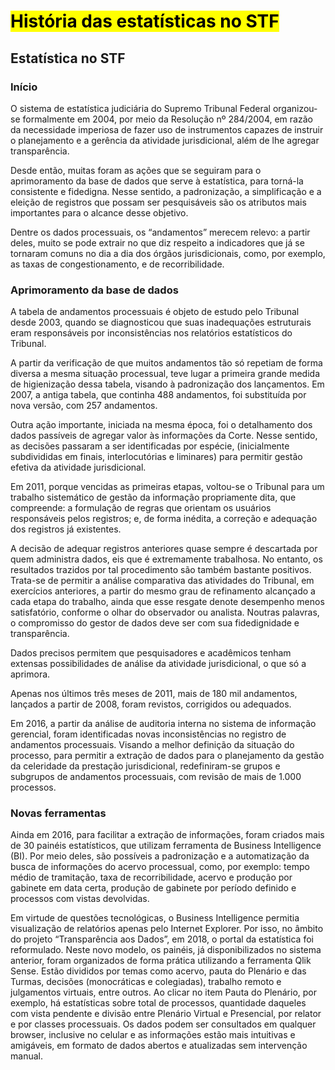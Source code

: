 # <mark>História das estatísticas no STF </mark> {#historia}


## Estatística no STF

### Início

O sistema de estatística judiciária do Supremo Tribunal Federal organizou-se formalmente em 2004, por meio da Resolução nº 284/2004, em razão da necessidade imperiosa de fazer uso de instrumentos capazes de instruir o planejamento e a gerência da atividade jurisdicional, além de lhe agregar transparência. 

Desde então, muitas foram as ações que se seguiram para o aprimoramento da base de dados que serve à estatística, para torná-la consistente e fidedigna. Nesse sentido, a padronização, a simplificação e a eleição de registros que possam ser pesquisáveis são os atributos mais importantes para o alcance desse objetivo. 

Dentre os dados processuais, os “andamentos” merecem relevo: a partir deles, muito se pode extrair no que diz respeito a indicadores que já se tornaram comuns no dia a dia dos órgãos jurisdicionais, como, por exemplo, as taxas de congestionamento, e de recorribilidade. 

### Aprimoramento da base de dados 

A tabela de andamentos processuais é objeto de estudo pelo Tribunal desde 2003, quando se diagnosticou que suas inadequações estruturais eram responsáveis por inconsistências nos relatórios estatísticos do Tribunal. 

A partir da verificação de que muitos andamentos tão só repetiam de forma diversa a mesma situação processual, teve lugar a primeira grande medida de higienização dessa tabela, visando à padronização dos lançamentos. Em 2007, a antiga tabela, que continha 488 andamentos, foi substituída por nova versão, com 257 andamentos. 

Outra ação importante, iniciada na mesma época, foi o detalhamento dos dados passíveis de agregar valor às informações da Corte. Nesse sentido, as decisões passaram a ser identificadas por espécie, (inicialmente subdivididas em finais, interlocutórias e liminares) para permitir gestão efetiva da atividade jurisdicional. 

Em 2011, porque vencidas as primeiras etapas, voltou-se o Tribunal para um trabalho sistemático de gestão da informação propriamente dita, que compreende: a formulação de regras que orientam os usuários responsáveis pelos registros; e, de forma inédita, a correção e adequação dos registros já existentes.  

A decisão de adequar registros anteriores quase sempre é descartada por quem administra dados, eis que é extremamente trabalhosa. No entanto, os resultados trazidos por tal procedimento são também bastante positivos. Trata-se de permitir a análise comparativa das atividades do Tribunal, em exercícios anteriores, a partir do mesmo grau de refinamento alcançado a cada etapa do trabalho, ainda que esse resgate denote desempenho menos satisfatório, conforme o olhar do observador ou analista. Noutras palavras, o compromisso do gestor de dados deve ser com sua fidedignidade e transparência. 

Dados precisos permitem que pesquisadores e acadêmicos tenham extensas possibilidades de análise da atividade jurisdicional, o que só a aprimora. 

Apenas nos últimos três meses de 2011, mais de 180 mil andamentos, lançados a partir de 2008, foram revistos, corrigidos ou adequados. 

Em 2016, a partir da análise de auditoria interna no sistema de informação gerencial, foram identificadas novas inconsistências no registro de andamentos processuais. Visando a melhor definição da situação do processo, para permitir a extração de dados para o planejamento da gestão da celeridade da prestação jurisdicional, redefiniram-se grupos e subgrupos de andamentos processuais, com revisão de mais de 1.000 processos. 

### Novas ferramentas

Ainda em 2016, para facilitar a extração de informações, foram criados mais de 30 painéis estatísticos, que utilizam ferramenta de Business Intelligence (BI). Por meio deles, são possíveis a padronização e a automatização da busca de informações do acervo processual, como, por exemplo: tempo médio de tramitação, taxa de recorribilidade, acervo e produção por gabinete em data certa, produção de gabinete por período definido e processos com vistas devolvidas.

Em virtude de questões tecnológicas, o Business Intelligence permitia visualização de relatórios apenas pelo Internet Explorer. Por isso, no âmbito do projeto "Transparência aos Dados", em 2018, o portal da estatística foi reformulado. Neste novo modelo, os painéis, já disponibilizados no sistema anterior, foram organizados de forma prática utilizando a ferramenta Qlik Sense. Estão divididos por temas como acervo, pauta do Plenário e das Turmas, decisões (monocráticas e colegiadas), trabalho remoto e julgamentos virtuais, entre outros. Ao clicar no item Pauta do Plenário, por exemplo, há estatísticas sobre total de processos, quantidade daqueles com vista pendente e divisão entre Plenário Virtual e Presencial, por relator e por classes processuais. Os dados podem ser consultados em qualquer browser, inclusive no celular e as informações estão mais intuitivas e amigáveis, em formato de dados abertos e atualizadas sem intervenção manual.
